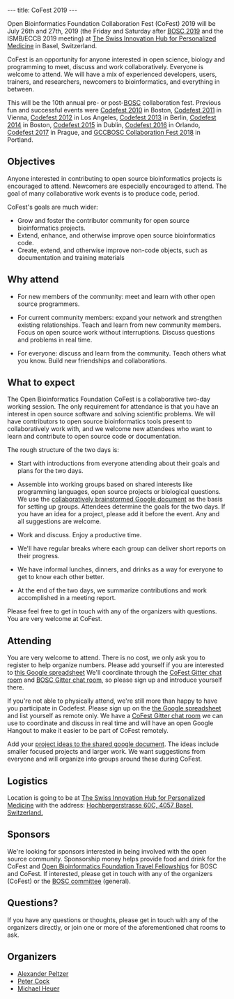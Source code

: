 ---
title: CoFest 2019
---

Open Bioinformatics Foundation Collaboration Fest (CoFest) 2019 will be July 26th and 27th, 2019 (the Friday and Saturday after [[BOSC 2019]] and the ISMB/ECCB 2019 meeting) at [https://www.dayone.swiss/dayone.html The Swiss Innovation Hub for Personalized Medicine] in Basel, Switzerland.

CoFest is an opportunity for anyone interested in open science, biology and programming to meet, discuss and work collaboratively. Everyone is welcome to attend. We will have a mix of experienced developers, users, trainers, and researchers, newcomers to bioinformatics, and everything in between.

This will be the 10th annual pre- or post-[[BOSC]] collaboration fest. Previous fun and successful events were [[Codefest 2010]] in Boston, [[Codefest 2011]] in Vienna, [[Codefest 2012]] in Los Angeles, [[Codefest 2013]] in Berlin, [[Codefest 2014]] in Boston, [[Codefest 2015]] in Dublin, [[Codefest 2016]] in Orlando, [[Codefest 2017]] in Prague, and [https://galaxyproject.org/events/gccbosc2018/collaboration/ GCCBOSC Collaboration Fest 2018] in Portland.

== Objectives ==

Anyone interested in contributing to open source bioinformatics projects is encouraged to attend. Newcomers are especially encouraged to attend. The goal of many collaborative work events is to produce code, period.

CoFest's goals are much wider:

* Grow and foster the contributor community for open source bioinformatics projects.
* Extend, enhance, and otherwise improve open source bioinformatics code.
* Create, extend, and otherwise improve non-code objects, such as documentation and training materials

== Why attend ==

* For new members of the community: meet and learn with other open source programmers. 

* For current community members: expand your network and strengthen existing relationships. Teach and learn from new community members. Focus on open source work without interruptions. Discuss questions and problems in real time. 

* For everyone: discuss and learn from the community. Teach others what you know. Build new friendships and collaborations.

== What to expect ==

The Open Bioinformatics Foundation CoFest is a collaborative two-day working session. The only
requirement for attendance is that you have an interest in open source software
and solving scientific problems. We will have contributors to open source
bioinformatics tools present to collaboratively work with, and we welcome new
attendees who want to learn and contribute to open source code or documentation.

The rough structure of the two days is:

* Start with introductions from everyone attending about their goals and plans for the two days.

* Assemble into working groups based on shared interests like programming languages, open source projects or biological questions. We use the [https://docs.google.com/document/d/1UaScEaOchWPCTdBei8PLCIcKLEqVdhDimOj4zFydhnk/edit?usp=sharing collaboratively brainstormed Google document] as the basis for setting up groups. Attendees determine the goals for the two days. If you have an idea for a project, please add it before the event. Any and all suggestions are welcome.

* Work and discuss. Enjoy a productive time.

* We'll have regular breaks where each group can deliver short reports on their progress.

* We have informal lunches, dinners, and drinks as a way for everyone to get to know each other better.

* At the end of the two days, we summarize contributions and work accomplished in a meeting report.

Please feel free to get in touch with any of the organizers with questions. You
are very welcome at CoFest.

== Attending ==

You are very welcome to attend. There is no cost, we only ask you to register to help organize numbers. Please add yourself if you are
interested to [https://docs.google.com/spreadsheets/d/1KmUvbKo7AXwivjCLkFv3Dd-z4fhNrS2pXotMse9QGCg/edit?usp=sharing this Google spreadsheet]
We'll coordinate through the [https://gitter.im/chapmanb/obf-codefest CoFest Gitter chat room] and [https://gitter.im/OBF/BOSC_community BOSC Gitter chat room],
so please sign up and introduce yourself there.

If you're not able to physically attend, we're still more than happy to have you participate in Codefest. Please sign up on the [https://docs.google.com/spreadsheets/d/1KmUvbKo7AXwivjCLkFv3Dd-z4fhNrS2pXotMse9QGCg/edit?usp=sharing the Google spreadsheet] and list yourself as remote only. We have a [https://gitter.im/chapmanb/obf-codefest CoFest Gitter chat room] we can use to coordinate and discuss in real time and will have an open Google Hangout to make it easier to be part of CoFest remotely.

Add your [https://docs.google.com/document/d/1UaScEaOchWPCTdBei8PLCIcKLEqVdhDimOj4zFydhnk/edit?usp=sharing project ideas to the shared google document]. The ideas include smaller focused projects and larger work. We want suggestions from everyone and will organize into groups around these during CoFest.

== Logistics ==

Location is going to be at [https://www.dayone.swiss/dayone.html The Swiss Innovation Hub for Personalized Medicine] with the address: [https://goo.gl/maps/AvZkyjvsm1DQrGmL6 Hochbergerstrasse 60C, 4057 Basel, Switzerland.]


== Sponsors ==

We're looking for sponsors interested in being involved with the open source community. Sponsorship money helps provide food and drink for the CoFest and [https://github.com/OBF/obf-docs/blob/master/Travel_fellowships.md Open Bioinformatics Foundation Travel Fellowships] for BOSC and CoFest. If interested, please get in touch with any of the organizers (CoFest) or the [mailto:bosc@open-bio.org BOSC committee] (general).

== Questions? ==

If you have any questions or thoughts, please get in touch with any of the organizers directly, or join one or more of the aforementioned chat rooms to ask.

== Organizers ==

* [https://github.com/apeltzer Alexander Peltzer]
* [https://github.com/peterjc Peter Cock]
* [https://github.com/heuermh Michael Heuer]